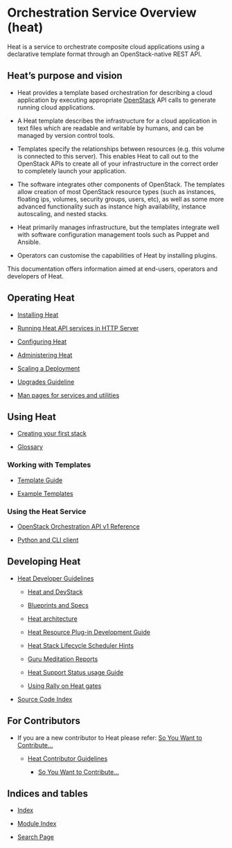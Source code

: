 # Orchestration Service Overview (heat)

Heat is a service to orchestrate composite cloud applications using a declarative template format through an OpenStack-native REST API.

## Heat’s purpose and vision

* Heat provides a template based orchestration for describing a cloud application by executing appropriate [OpenStack](https://docs.openstack.org/heat/zed/glossary.html#term-OpenStack) API calls to generate running cloud applications.

* A Heat template describes the infrastructure for a cloud application in text files which are readable and writable by humans, and can be managed by version control tools.

* Templates specify the relationships between resources (e.g. this volume is connected to this server). This enables Heat to call out to the OpenStack APIs to create all of your infrastructure in the correct order to completely launch your application.

* The software integrates other components of OpenStack. The templates allow creation of most OpenStack resource types (such as instances, floating ips, volumes, security groups, users, etc), as well as some more advanced functionality such as instance high availability, instance autoscaling, and nested stacks.

* Heat primarily manages infrastructure, but the templates integrate well with software configuration management tools such as Puppet and Ansible.

* Operators can customise the capabilities of Heat by installing plugins.

This documentation offers information aimed at end-users, operators and developers of Heat.

## Operating Heat

* [Installing Heat](https://docs.openstack.org/heat/zed/install/index.html)

* [Running Heat API services in HTTP Server](https://docs.openstack.org/heat/zed/operating_guides/httpd.html)

* [Configuring Heat](https://docs.openstack.org/heat/zed/configuration/index.html)

* [Administering Heat](https://docs.openstack.org/heat/zed/admin/index.html)

* [Scaling a Deployment](https://docs.openstack.org/heat/zed/operating_guides/scale_deployment.html)

* [Upgrades Guideline](https://docs.openstack.org/heat/zed/operating_guides/upgrades_guide.html)

* [Man pages for services and utilities](https://docs.openstack.org/heat/zed/man/index.html)

## Using Heat

* [Creating your first stack](https://docs.openstack.org/heat/zed/getting_started/create_a_stack.html)

* [Glossary](https://docs.openstack.org/heat/zed/glossary.html)

### Working with Templates

* [Template Guide](https://docs.openstack.org/heat/zed/template_guide/index.html)

* [Example Templates](https://docs.openstack.org/heat/zed/templates/index.html)

### Using the Heat Service

* [OpenStack Orchestration API v1 Reference](https://developer.openstack.org/api-ref/orchestration/v1/)

* [Python and CLI client](https://docs.openstack.org/python-heatclient/zed/)

## Developing Heat

* [Heat Developer Guidelines](https://docs.openstack.org/heat/zed/developing_guides/index.html)

  * [Heat and DevStack](https://docs.openstack.org/heat/zed/getting_started/on_devstack.html)

  * [Blueprints and Specs](https://docs.openstack.org/heat/zed/developing_guides/blueprints.html)

  * [Heat architecture](https://docs.openstack.org/heat/zed/developing_guides/architecture.html)

  * [Heat Resource Plug-in Development Guide](https://docs.openstack.org/heat/zed/developing_guides/pluginguide.html)

  * [Heat Stack Lifecycle Scheduler Hints](https://docs.openstack.org/heat/zed/developing_guides/schedulerhints.html)

  * [Guru Meditation Reports](https://docs.openstack.org/heat/zed/developing_guides/gmr.html)

  * [Heat Support Status usage Guide](https://docs.openstack.org/heat/zed/developing_guides/supportstatus.html)

  * [Using Rally on Heat gates](https://docs.openstack.org/heat/zed/developing_guides/rally_on_gates.html)

* [Source Code Index](https://docs.openstack.org/heat/zed/api/index.html)

## For Contributors

* If you are a new contributor to Heat please refer: [So You Want to Contribute…](https://docs.openstack.org/heat/zed/contributor/contributing.html)

  * [Heat Contributor Guidelines](https://docs.openstack.org/heat/zed/contributor/index.html)

    * [So You Want to Contribute…](https://docs.openstack.org/heat/zed/contributor/contributing.html)

## Indices and tables

* [Index](https://docs.openstack.org/heat/zed/genindex.html)

* [Module Index](https://docs.openstack.org/heat/zed/py-modindex.html)

* [Search Page](https://docs.openstack.org/heat/zed/search.html)